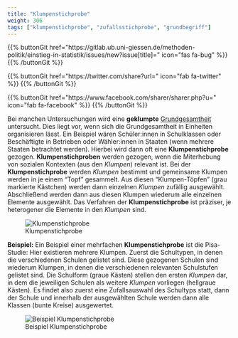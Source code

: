 ```yaml
---
title: "Klumpenstichprobe"
weight: 306
tags: ["klumpenstichprobe", "zufallsstichprobe", "grundbegriff"]
---
```


{{% buttonGit href=\"https\:\/\/gitlab.ub.uni-giessen.de\/methoden-politik\/einstieg-in-statistik\/issues\/new?issue[title]=\" icon=\"fas fa-bug\" %}} {{% /buttonGit %}} 

{{% buttonGit href=\"https\:\/\/twitter.com\/share?url=\" icon=\"fab fa-twitter\" %}} {{% /buttonGit %}}

{{% buttonGit href=\"https\:\/\/www.facebook.com\/sharer\/sharer.php?u=\" icon=\"fab fa-facebook\" %}} {{% /buttonGit %}}

Bei manchen Untersuchungen wird eine **geklumpte** [Grundgesamtheit](../../glossar/grundgesamtheit/index.html) untersucht. Dies liegt vor, wenn sich die Grundgesamtheit in Einheiten organisieren lässt. Ein Beispiel wären Schüler:innen in Schulklassen oder Beschäftigte in Betrieben oder Wähler:innen in Staaten (wenn mehrere Staaten betrachtet werden). Hierbei wird dann oft eine **Klumpenstichprobe** gezogen. **Klumpenstichproben** werden gezogen, wenn die Miterhebung von sozialen Kontexten (aus den *Klumpen*) relevant ist. Bei der **Klumpenstichprobe** werden *Klumpen* bestimmt und gemeinsame Klumpen werden in je einem "Topf" gesammelt. Aus diesen "Klumpen-Töpfen" (grau markierte Kästchen) werden dann einzelnen *Klumpen* zufällig ausgewählt. Abschließend werden dann aus diesen Klumpen wiederum alle einzelnen Elemente ausgewählt. Das Verfahren der **Klumpenstichprobe** ist präziser, je heterogener die Elemente in den *Klumpen* sind.

![Klumpenstichprobe](../images/klumpen.png)

**Beispiel:**
Ein Beispiel einer mehrfachen **Klumpenstichprobe** ist die Pisa-Studie: Hier existieren mehrere Klumpen. Zuerst die Schultypen, in denen die verschiedenen Schulen gelistet sind. Diese gezogenen Schulen sind wiederum Klumpen, in denen die verschiedenen relevanten Schulstufen gelistet sind. Die Schulform (graue Kästen) stellen den ersten *Klumpen* dar, in dem die jeweiligen Schulen als weitere *Klumpen* vorliegen (hellgraue Kästen). Es findet also zuerst eine Zufallsauswahl des Schultyps statt, dann der Schule und innerhalb der ausgewählten Schule werden dann alle Klassen (bunte Kreise) ausgewertet.

![Beispiel Klumpenstichprobe](../images/klumpen-beispiel.png){Width=50%}
